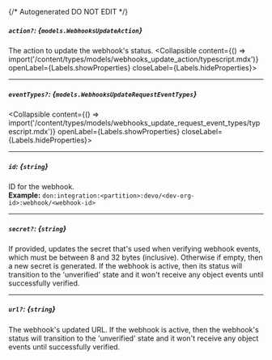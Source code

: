 {/* Autogenerated DO NOT EDIT  */}

##### `action?`: *{`models.WebhooksUpdateAction`}*
The action to update the webhook's status.
<Collapsible content={() => import('/content/types/models/webhooks_update_action/typescript.mdx')} openLabel={Labels.showProperties} closeLabel={Labels.hideProperties}>
</Collapsible>

---
##### `eventTypes?`: *{`models.WebhooksUpdateRequestEventTypes`}*
<Collapsible content={() => import('/content/types/models/webhooks_update_request_event_types/typescript.mdx')} openLabel={Labels.showProperties} closeLabel={Labels.hideProperties}>
</Collapsible>

---
##### `id`: *{`string`}*
ID for the webhook.
<br/>
**Example:** `don:integration:<partition>:devo/<dev-org-id>:webhook/<webhook-id>`

---
##### `secret?`: *{`string`}*
If provided, updates the secret that's used when verifying webhook
events, which must be between 8 and 32 bytes (inclusive). Otherwise
if empty, then a new secret is generated. If the webhook is active,
then its status will transition to the 'unverified' state and it
won't receive any object events until successfully verified.


---
##### `url?`: *{`string`}*
The webhook's updated URL. If the webhook is active, then the
webhook's status will transition to the 'unverified' state and it
won't receive any object events until successfully verified.



